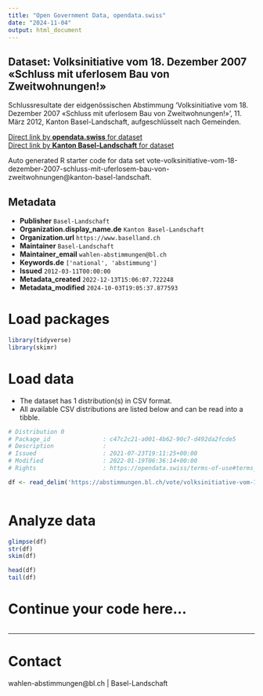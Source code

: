 ```yaml
---
title: "Open Government Data, opendata.swiss"
date: "2024-11-04"
output: html_document
---
```


## Dataset: Volksinitiative vom 18. Dezember 2007 «Schluss mit uferlosem Bau von Zweitwohnungen!»

Schlussresultate der eidgenössischen Abstimmung 'Volksinitiative vom 18. Dezember 2007 «Schluss mit uferlosem Bau von Zweitwohnungen!»', 11. März 2012, Kanton Basel-Landschaft, aufgeschlüsselt nach Gemeinden.

[Direct link by **opendata.swiss** for dataset](https://opendata.swiss/de/dataset/volksinitiative-vom-18-dezember-2007-schluss-mit-uferlosem-bau-von-zweitwohnungen)<br>
[Direct link by **Kanton Basel-Landschaft** for dataset](https://abstimmungen.bl.ch/vote/volksinitiative-vom-18-dezember-2007-schluss-mit-uferlosem-bau-von-zweitwohnungen/data)

Auto generated R starter code for data set vote-volksinitiative-vom-18-dezember-2007-schluss-mit-uferlosem-bau-von-zweitwohnungen@kanton-basel-landschaft.

## Metadata

- **Publisher** `Basel-Landschaft`
- **Organization.display_name.de** `Kanton Basel-Landschaft`
- **Organization.url** `https://www.baselland.ch`
- **Maintainer** `Basel-Landschaft`
- **Maintainer_email** `wahlen-abstimmungen@bl.ch`
- **Keywords.de** `['national', 'abstimmung']`
- **Issued** `2012-03-11T00:00:00`
- **Metadata_created** `2022-12-13T15:06:07.722248`
- **Metadata_modified** `2024-10-03T19:05:37.877593`


# Load packages

```r

library(tidyverse)
library(skimr)

```

# Load data

-   The dataset has 1 distribution(s) in CSV format.
-   All available CSV distributions are listed below and can be read into a tibble.

```r

# Distribution 0
# Package_id               : c47c2c21-a001-4b62-90c7-d492da2fcde5
# Description              : 
# Issued                   : 2021-07-23T19:11:25+00:00
# Modified                 : 2022-01-19T06:36:14+00:00
# Rights                   : https://opendata.swiss/terms-of-use#terms_by

df <- read_delim('https://abstimmungen.bl.ch/vote/volksinitiative-vom-18-dezember-2007-schluss-mit-uferlosem-bau-von-zweitwohnungen/data-csv')



```

# Analyze data

```r

glimpse(df)
str(df)
skim(df)

head(df)
tail(df)

```

# Continue your code here...

```r

```

------------------------------------------------------------------------

# Contact

wahlen-abstimmungen@bl.ch | Basel-Landschaft
